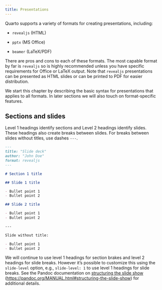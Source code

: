 ```yaml
---
title: Presentations
---
```


Quarto supports a variety of formats for creating presentations, including:

-   `revealjs` (HTML)

-   `pptx` (MS Office)

-   `beamer` (LaTeX/PDF)

There are pros and cons to each of these formats.
The most capable format by far is `revealjs` so is highly recommended unless you have specific requirements for Office or LaTeX output.
Note that `revealjs` presentations can be presented as HTML slides or can be printed to PDF for easier distribution.

We start this chapter by describing the basic syntax for presentations that applies to all formats.
In later sections we will also touch on format-specific features.

## Sections and slides

Level 1 headings identify sections and Level 2 headings identify slides.
These headings also create breaks between slides.
For breaks between slides without titles, use dashes `---`.

``` markdown
---
title: "Slide deck"
author: "John Doe"
format: revealjs
---

# Section 1 title

## Slide 1 title

- Bullet point 1
- Bullet point 2

## Slide 2 title

- Bullet point 1
- Bullet point 2

---

Slide without title:

- Bullet point 1
- Bullet point 2
```

::: callout-note
We will continue to use level 1 headings for section brakes and level 2 headings for slide breaks.
However it's possible to customize this using the `slide-level` option, e.g., `slide-level: 1` to use level 1 headings for slide breaks.
See the Pandoc documentation on [structuring the slide show](https://pandoc.org/MANUAL.html#structuring-the-slide-show) (<https://pandoc.org/MANUAL.html#structuring-the-slide-show>) for additional details.
:::